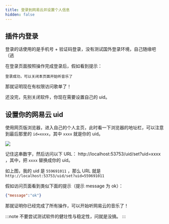 ```yaml
---
title: 登录到网易云并设置个人信息
hidden: false
---
```


## 插件内登录

登录的话使用的是手机号 + 验证码登录，没有测试国外登录环境，自己随缘吧（逃

在登录页面按照操作完成登录后，假如看到提示：

```
登录成功，可以关闭本页面开始听音乐了
```

那就证明现在有权限访问歌单了！

还没完，先别关闭软件，你现在需要设置自己的 uid。

## 设置你的网易云 uid

使用网页版浏览器，进入自己的个人主页，此时看一下浏览器的地址栏，可以注意到最后那里的 `id=xxxx`，其中 `xxxx` 就是你的 uid。

![](../../../assets/插件/1.png)

记住这串数字，然后访问以下 URL： http://localhost:53753/uid/set?uid=xxxx ，其中，把 `xxxx` 替换成你的 uid。

如上图，我的 uid 是 `559691011` ，那么 URL 就是 `http://localhost:53753/uid/set?uid=559691011`

假如访问页面看到类似下面的提示（提示 message 为 ok）：

```json
{"message":"ok"}
```

那就证明你已经完成了所有操作，可以开始听网易云的音乐了！

:::note
不要尝试测试软件的健壮性与稳定性，问就是没搞。
:::
